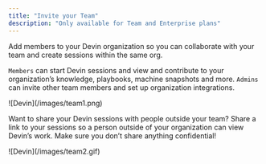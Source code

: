 ```yaml
---
title: "Invite your Team"
description: "Only available for Team and Enterprise plans"
---
```


Add members to your Devin organization so you can collaborate with your team and create sessions within the same org. 

`Members` can start Devin sessions and view and contribute to your organization’s knowledge, playbooks, machine snapshots and more. `Admins` can invite other team members and set up organization integrations. 

<Frame>
    ![Devin](/images/team1.png)
</Frame>

Want to share your Devin sessions with people outside your team? Share a link to your sessions so a person outside of your organization can view Devin’s work. Make sure you don’t share anything confidential!

<Frame>
    ![Devin](/images/team2.gif)
</Frame>
